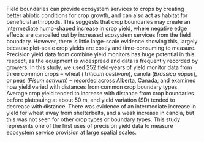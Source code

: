 Field boundaries can provide ecosystem services to crops by creating better abiotic conditions for crop growth, and can also act as habitat for beneficial arthropods.
This suggests that crop boundaries may create an intermediate hump-shaped increase in crop yield, where negative edge effects are cancelled out by increased ecosystem services from the field boundary.
However, there is little large-scale evidence showing this, largely because plot-scale crop yields are costly and time-consuming to measure.
Precision yield data from combine yield monitors has huge potential in this respect, as the equipment is widespread and data is frequently recorded by growers.
In this study, we used 252 field-years of yield monitor data from three common crops -- wheat (_Triticum aestivum_), canola (_Brassica napus_), or peas (_Pisum sativum_) -- recorded across Alberta, Canada, and examined how yield varied with distances from common crop boundary types.
Average crop yield tended to increase with distance from crop boundaries before plateauing at about 50 m, and yield variation (SD) tended to decrease with distance.
There was evidence of an intermediate increase in yield for wheat away from shelterbelts, and a weak increase in canola, but this was not seen for other crop types or boundary types.
This study represents one of the first uses of precision yield data to measure ecosystem service provision at large spatial scales.
